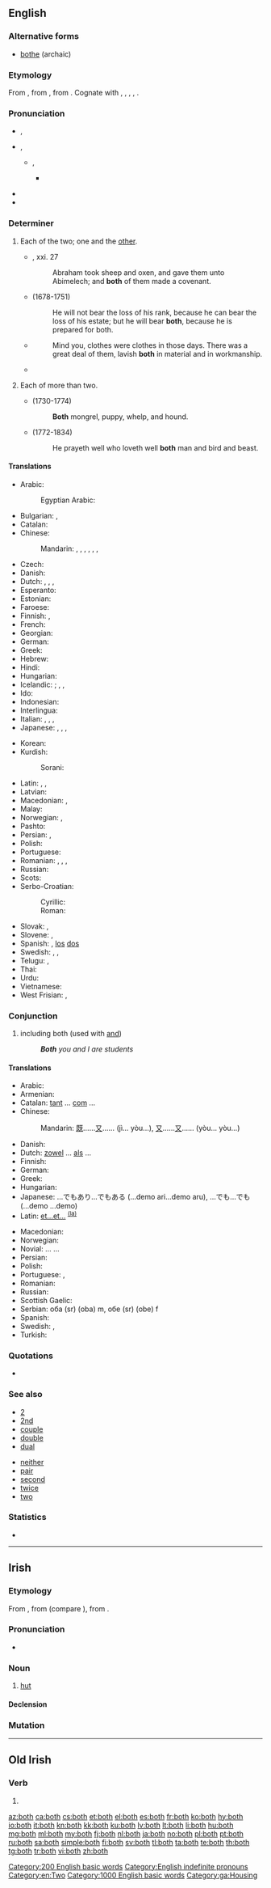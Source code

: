 ==English==

===Alternative forms===
* [[bothe]] (archaic)

===Etymology===
From {{etyl|enm|en}} {{term|boþe|lang=enm}}, from {{etyl|non|en}} {{term|báðir|lang=non}}, from {{etyl|gem-pro|en}} {{m|gem-pro|*bai-}}. Cognate with {{etyl|nl|-}} {{term|beide||both|lang=nl}}, {{etyl|sv|-}} {{term|både||lang=sv}}, {{term|båda||lang=sv}}, {{etyl|da|-}} {{term|både|lang=da}}, {{etyl|is|-}} {{term|báðir||lang=is}}.

===Pronunciation===
* {{a|UK}} {{enPR|bōth}}, {{IPA|/bəʊθ/|lang=en}}
* {{a|US}} {{enPR|bōth}}, {{IPA|/boʊθ/|lang=en}}
** {{a|some accents}} {{enPR|bōlth}}, {{IPA|/boʊlθ/|lang=en}}
*** {{a|US|also}} {{IPA|lang=en|/ˈbl̩θ/}}
* {{audio|en-us-both.ogg|Audio (US)|lang=en}}
* {{rhymes|əʊθ|lang=en}}

===Determiner===
{{en-det}}

# Each of the two; one and the [[other]].
#: {{usex|lang=en|"Did you want this one or that one?" "Give me '''both'''."}}
#: {{usex|lang=en|'''Both''' children are such dolls.}}
#* {{w|Bible}}, {{w|Book of Genesis|Genesis}} xxi. 27
#*: Abraham took sheep and oxen, and gave them unto Abimelech; and '''both''' of them made a covenant.
#* {{w|Henry St John, 1st Viscount Bolingbroke|Viscount Bolingbroke}} (1678-1751)
#*: He will not bear the loss of his rank, because he can bear the loss of his estate; but he will bear '''both''', because he is prepared for both.
#*{{RQ:Chrsty Atbgrfy|II|4}}
#*: Mind you, clothes were clothes in those days. There was a great deal of them, lavish '''both''' in material and in workmanship.
#* {{quote-magazine|date=2013-07-19|author=[http://www.theguardian.com/profile/iansample Ian Sample]
|volume=189|issue=6|page=34|magazine={{w|The Guardian Weekly}}
|title=[http://www.theguardian.com/lifeandstyle/2013/jul/08/irregular-bedtimes-affect-childrens-brains Irregular bedtimes may affect children's brains]
|passage=Irregular bedtimes may disrupt healthy brain development in young children, according to a study of intelligence and sleeping habits.&nbsp; &para;&nbsp;Going to bed at a different time each night affected girls more than boys, but '''both''' fared worse on mental tasks than children who had a set bedtime, researchers found.}}
# {{context|obsolete|lang=en}} Each of more than two.
#* {{w|Oliver Goldsmith}} (1730-1774)
#*: '''Both''' mongrel, puppy, whelp, and hound.
#* {{w|Samuel Taylor Coleridge}} (1772-1834)
#*: He prayeth well who loveth well '''both''' man and bird and beast.

====Translations====
{{trans-top|each of two; one and the other}}
* Arabic: {{t|ar|كل|tr=kull}}
*: Egyptian Arabic: {{t|arz|الاتنين|tr=letneen|sc=Arab}}
* Bulgarian: {{t|bg|и двамата|m}}, {{t|bg|и двете|f}}
* Catalan: {{t|ca|ambdós}}
* Chinese:
*: Mandarin: {{t+|cmn|都|alt=...都|tr=...dōu|sc=Hani}}, {{t+|cmn|雙方|sc=Hani}}, {{t+|cmn|双方|tr=shuāngfāng|sc=Hani}}, {{t+|cmn|倆|sc=Hani}}, {{t+|cmn|俩|tr=liǎ|sc=Hani}}, {{t+|cmn|兩|sc=Hani}}, {{t+|cmn|两|tr=liǎng|sc=Hani}}
* Czech: {{t+|cs|oba}}
* Danish: {{t+|da|begge}}
* Dutch: {{t+|nl|beide}}, {{t+|nl|allebei}}, {{t|nl|allebeide}}, {{t|nl|alletwee}}
* Esperanto: {{t|eo|ambaŭ}}
* Estonian: {{t|et|mõlemad|p}}
* Faroese: {{t|fo|báðir|m-p}}
* Finnish: {{t|fi|molempi|p|alt=molemmat}}, {{t+|fi|kumpikin|s}}
* French: {{t+|fr|tous les deux|p}}
* Georgian: {{t|ka|ორივე|sc=Geor}}
* German: {{t+|de|beide}}
* Greek: {{t+|el|αμφότεροι|m-p|f-p|n-p|sc=Grek}}
* Hebrew: {{t|he|שני|m-p}}
* Hindi: {{t|hi|दोनों|tr=donõ}}
* Hungarian: {{t+|hu|mindkét}}
* Icelandic: {{t+|is|bæði}}; {{t+|is|báðir|m-p}}, {{t+|is|báðar|f-p}}, {{t+|is|bæði|n-p}}
* Ido: {{t+|io|ambe}}
* Indonesian: {{t+|id|dua|alt=keduanya}}
* Interlingua: {{t|ia|ambe}}
* Italian: {{t+|it|entrambi}}, {{t|it|tutti e due|m}}, {{t|it|tutte le due|f}}, {{t+|it|ambedue}}
* Japanese: {{t+|ja|両方|tr=ryōhō}}, {{t+|ja|両|alt=両-|tr=ryō}}, {{qualifier|of two people only}} {{t|ja|どちらも|tr=dochira mo}}, {{t+|ja|双方|tr=sōhō}}
{{trans-mid}}
* Korean: {{t|ko|둘 다|sc=Hang}}
* Kurdish:
*: Sorani: {{t|ku|هه‌ردو}}
* Latin: {{t|la|ambō|m}}, {{t|la|ambae|f}}, {{t|la|ambō|n}}
* Latvian: {{t+|lv|abi}}
* Macedonian: {{t|mk|обата|m|sc=Cyrl}}, {{t|mk|двата|m|sc=Cyrl}}
* Malay: {{t+|ms|kedua-dua}}
* Norwegian: {{t+|no|begge}}, {{t+|no|båe}}
* Pashto: {{t+|ps|دواړه|tr=dwâṛa}}
* Persian: {{t|fa|هر دو|tr=har do|sc=fa-Arab}}, {{t+|fa|هردو|tr=hardo|sc=fa-Arab}}
* Polish: {{t+|pl|oboje}}
* Portuguese: {{t+|pt|ambos}}
* Romanian: {{t+|ro|ambii|m}}, {{t|ro|ambele|f}}, {{t+|ro|amândoi}}, {{t|ro|amândouă|f}}
* Russian: {{t+|ru|о́ба}}
* Scots: {{t|sco|baith}}
* Serbo-Croatian:
*: Cyrillic: {{t|sh|о̏ба|m|sc=Cyrl}}
*: Roman: {{t|sh|ȍba|m}}
* Slovak: {{t|sk|obidva}}, {{t|sk|obidvaja|m-an-p}}
* Slovene: {{t+|sl|oba|m}}, {{t|sl|obe|f}}
* Spanish: {{t+|es|ambos}}, [[el|los]] [[dos]]
* Swedish: {{t+|sv|båda}}, {{t+|sv|bägge}}, {{t|sv|ömse}}
* Telugu: {{t|te|రెండూ}}, {{t|te|ఇద్దరూ}}
* Thai: {{t|th|ทั้งสอง|tr=táng sŏng}}
* Urdu: {{t|ur|دونوں|tr=donõ}}
* Vietnamese: {{t|vi|cả hai}}
* West Frisian: {{t|fy|beide}}, {{t|fy|allebeide}}
{{trans-bottom}}

===Conjunction===
{{en-con}}

# including both (used with [[and]])
#: '''''Both''' you and I are students''

====Translations====
{{trans-top|both...and...}}
* Arabic: {{t|ar|كلا... و...|tr=kilaa... wa...}}
* Armenian: {{t|hy|եւ|alt=ե՛ւ ... ե՛ւ ...|sc=Armn}}
* Catalan: [[tant]] ... [[com]] ...
* Chinese:
*: Mandarin: [[既]]……[[又]]…… (jì... yòu...), [[又]]……[[又]]…… (yòu... yòu...)
* Danish: {{t+|da|både|alt=både...og...}}
* Dutch: [[zowel]] ... [[als]] ...
* Finnish: {{t|fi|sekä ... että}}
* German: {{t+|de|sowohl ... als auch}}
* Greek: {{t|el|και... και...|tr=ke... ke|sc=Grek}}
* Hungarian: {{t+|hu|mind|alt=mind..., mind...}}
* Japanese: …でもあり…でもある (...demo ari...demo aru), …でも…でも (...demo ...demo)
* Latin: [[et#Latin|et...et...]] <sup>[[et|(la)]]</sup>
{{trans-mid}}
* Macedonian: {{t|mk|и... и...|sc=Cyrl}}
* Norwegian: {{t|no|både ... og ...}}
* Novial: {{t|nov|et}} ... {{t|nov|e}} ...
* Persian: {{t+|fa|هم|alt=هم... هم...}}
* Polish: {{t|pl|zarówno ..., jak i ...}}
* Portuguese: {{t|pt|[[ambos]] ... [[e]] ...}}, {{t|pt|[[tanto]] ... [[quanto]] ...}}
* Romanian: {{t|ro|atât ... cât și ...}}
* Russian: {{t|ru|и... и...}}
* Scottish Gaelic: {{t|gd|dà chuid|alt=an dà chuid... agus...}}
* Serbian: оба (sr) (oba) m, обе (sr) (obe) f
* Spanish: {{t|es|tanto... como...}}
* Swedish: {{t+|sv|både}}, {{t|sv|såväl ... som}}
* Turkish: {{t|tr|hem... hem...}}
{{trans-bottom}}

===Quotations===
* {{seeCites}}

===See also===
{{rel-top|various semantically related terms}}
* [[2]]
* [[2nd]]
* [[couple]]
* [[double]]
* [[dual]]
{{rel-mid}}
* [[neither]]
* [[pair]]
* [[second]]
* [[twice]]
* [[two]]
{{rel-bottom}}

===Statistics===
* {{rank|thing|set|told|197|both|having|look|heard}}

[[Category:200 English basic words]]
[[Category:English indefinite pronouns]]
[[Category:en:Two]]

[[Category:1000 English basic words]]
----

==Irish==

===Etymology===
From {{etyl|sga|ga}} {{m|sga|both}}, from {{etyl|cel-pro|ga}} {{m|cel-pro|*butā}} (compare {{etyl|wlm|-}} {{m|wlm|bot||dwelling}}), from {{etyl|ine-pro|ga}} {{m|ine-pro|*bʰuH-||to be}}.

===Pronunciation===
* {{IPA|lang=ga|[bˠɔh]|[bˠɔ]}}

===Noun===
{{ga-noun|botha|bothanna|g=f}}

# [[hut]]

====Declension====
{{ga-decl-f3|b|oth|otha|othanna}}

===Mutation===
{{ga mut cons|b|oth}}

[[Category:ga:Housing]]

----

==Old Irish==

===Verb===
{{head|sga|verb form|head=·both}}

# {{inflection of|attá|at·tá|pret|pasv|conjunct|lang=sga}}

[[az:both]]
[[ca:both]]
[[cs:both]]
[[et:both]]
[[el:both]]
[[es:both]]
[[fr:both]]
[[ko:both]]
[[hy:both]]
[[io:both]]
[[it:both]]
[[kn:both]]
[[kk:both]]
[[ku:both]]
[[lv:both]]
[[lt:both]]
[[li:both]]
[[hu:both]]
[[mg:both]]
[[ml:both]]
[[my:both]]
[[fj:both]]
[[nl:both]]
[[ja:both]]
[[no:both]]
[[pl:both]]
[[pt:both]]
[[ru:both]]
[[sa:both]]
[[simple:both]]
[[fi:both]]
[[sv:both]]
[[tl:both]]
[[ta:both]]
[[te:both]]
[[th:both]]
[[tg:both]]
[[tr:both]]
[[vi:both]]
[[zh:both]]